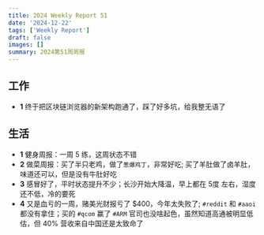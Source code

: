 ```yaml
---
title: 2024 Weekly Report 51
date: '2024-12-22'
tags: ['Weekly Report']
draft: false
images: []
summary: 2024第51周周报
---
```


<TOCInline toc={props.toc}/>

## 工作

- **1** 终于把区块链浏览器的新架构跑通了，踩了好多坑，给我整无语了


## 生活

- **1** 健身周报：一周 5 练，这周状态不错
- **2** 做菜周报：买了半只老鸡，做了`葱爆鸡丁`，非常好吃; 买了羊肚做了卤羊肚，味道还可以，但是没有牛肚好吃
- **3** 感冒好了，平时状态提升不少；长沙开始大降温，早上都在 5度 左右，湿度还不低，冷的要死
- **4** 又是血亏的一周，赌美光财报亏了 $400，今年太失败了; `#reddit` 和 `#aaoi` 都没有拿住；买的 `#qcom` 赢了 `#ARM` 官司也没啥起色，虽然知道高通被明显低估，但 40% 营收来自中国还是太致命了

















